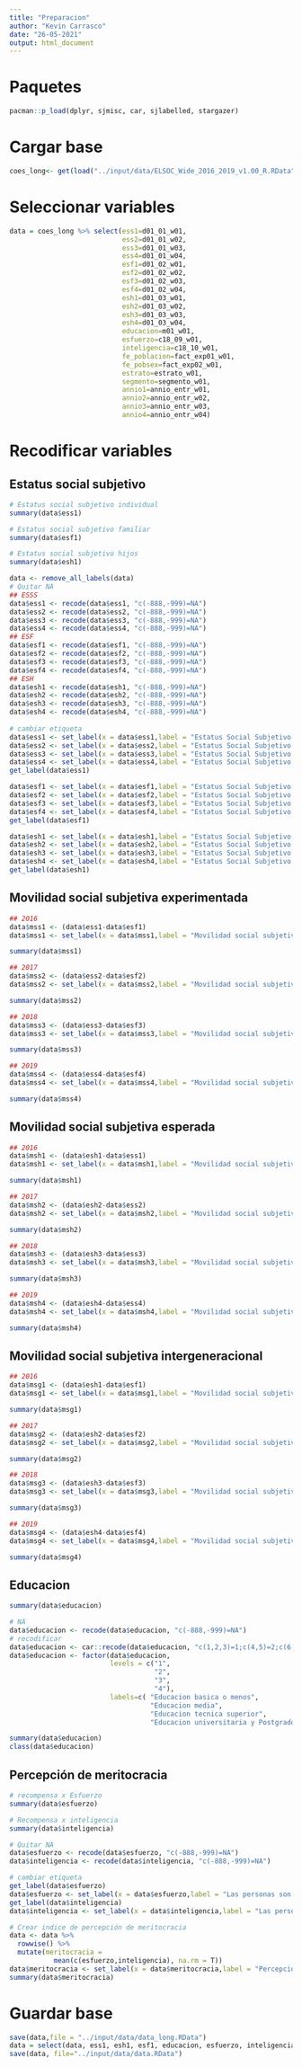 ```yaml
---
title: "Preparacion"
author: "Kevin Carrasco"
date: "26-05-2021"
output: html_document
---
```


# Paquetes
```r
pacman::p_load(dplyr, sjmisc, car, sjlabelled, stargazer)
```

# Cargar base
```r
coes_long<- get(load("../input/data/ELSOC_Wide_2016_2019_v1.00_R.RData"))
```

# Seleccionar variables

```r
data = coes_long %>% select(ess1=d01_01_w01,
                            ess2=d01_01_w02,
                            ess3=d01_01_w03,
                            ess4=d01_01_w04,
                            esf1=d01_02_w01,
                            esf2=d01_02_w02,
                            esf3=d01_02_w03,
                            esf4=d01_02_w04,
                            esh1=d01_03_w01,
                            esh2=d01_03_w02,
                            esh3=d01_03_w03,
                            esh4=d01_03_w04,
                            educacion=m01_w01,
                            esfuerzo=c18_09_w01,
                            inteligencia=c18_10_w01,
                            fe_poblacion=fact_exp01_w01,
                            fe_pobsex=fact_exp02_w01,
                            estrato=estrato_w01,
                            segmento=segmento_w01,
                            annio1=annio_entr_w01,
                            annio2=annio_entr_w02,
                            annio3=annio_entr_w03,
                            annio4=annio_entr_w04)
```

# Recodificar variables
## Estatus social subjetivo
```r
# Estatus social subjetivo individual
summary(data$ess1)
```
```r
# Estatus social subjetivo familiar
summary(data$esf1)
```
```r
# Estatus social subjetivo hijos
summary(data$esh1)
```

```r
data <- remove_all_labels(data)
# Quitar NA
## ESSS
data$ess1 <- recode(data$ess1, "c(-888,-999)=NA")
data$ess2 <- recode(data$ess2, "c(-888,-999)=NA")
data$ess3 <- recode(data$ess3, "c(-888,-999)=NA")
data$ess4 <- recode(data$ess4, "c(-888,-999)=NA")
## ESF
data$esf1 <- recode(data$esf1, "c(-888,-999)=NA")
data$esf2 <- recode(data$esf2, "c(-888,-999)=NA")
data$esf3 <- recode(data$esf3, "c(-888,-999)=NA")
data$esf4 <- recode(data$esf4, "c(-888,-999)=NA")
## ESH
data$esh1 <- recode(data$esh1, "c(-888,-999)=NA")
data$esh2 <- recode(data$esh2, "c(-888,-999)=NA")
data$esh3 <- recode(data$esh3, "c(-888,-999)=NA")
data$esh4 <- recode(data$esh4, "c(-888,-999)=NA")
               
# cambiar etiqueta
data$ess1 <- set_label(x = data$ess1,label = "Estatus Social Subjetivo individual (2016)")
data$ess2 <- set_label(x = data$ess2,label = "Estatus Social Subjetivo individual (2017)")
data$ess3 <- set_label(x = data$ess3,label = "Estatus Social Subjetivo individual (2018)")
data$ess4 <- set_label(x = data$ess4,label = "Estatus Social Subjetivo individual (2019)")
get_label(data$ess1)

data$esf1 <- set_label(x = data$esf1,label = "Estatus Social Subjetivo familiar (2016)")
data$esf2 <- set_label(x = data$esf2,label = "Estatus Social Subjetivo familiar (2017)")
data$esf3 <- set_label(x = data$esf3,label = "Estatus Social Subjetivo familiar (2018)")
data$esf4 <- set_label(x = data$esf4,label = "Estatus Social Subjetivo familiar (2019)")
get_label(data$esf1)

data$esh1 <- set_label(x = data$esh1,label = "Estatus Social Subjetivo hijos (2016)")
data$esh2 <- set_label(x = data$esh2,label = "Estatus Social Subjetivo hijos (2017)")
data$esh3 <- set_label(x = data$esh3,label = "Estatus Social Subjetivo hijos (2018)")
data$esh4 <- set_label(x = data$esh4,label = "Estatus Social Subjetivo hijos (2019)")
get_label(data$esh1)
```

## Movilidad social subjetiva experimentada
```r
## 2016
data$mss1 <- (data$ess1-data$esf1)
data$mss1 <- set_label(x = data$mss1,label = "Movilidad social subjetiva experimentada (2016)")

summary(data$mss1)

## 2017
data$mss2 <- (data$ess2-data$esf2)
data$mss2 <- set_label(x = data$mss2,label = "Movilidad social subjetiva experimentada (2017)")

summary(data$mss2)

## 2018
data$mss3 <- (data$ess3-data$esf3)
data$mss3 <- set_label(x = data$mss3,label = "Movilidad social subjetiva experimentada (2018)")

summary(data$mss3)

## 2019
data$mss4 <- (data$ess4-data$esf4)
data$mss4 <- set_label(x = data$mss4,label = "Movilidad social subjetiva experimentada (2019)")

summary(data$mss4)
```
## Movilidad social subjetiva esperada
```r
## 2016
data$msh1 <- (data$esh1-data$ess1)
data$msh1 <- set_label(x = data$msh1,label = "Movilidad social subjetiva esperada (2016)")

summary(data$msh1)

## 2017
data$msh2 <- (data$esh2-data$ess2)
data$msh2 <- set_label(x = data$msh2,label = "Movilidad social subjetiva esperada (2017)")

summary(data$msh2)

## 2018
data$msh3 <- (data$esh3-data$ess3)
data$msh3 <- set_label(x = data$msh3,label = "Movilidad social subjetiva esperada (2018)")

summary(data$msh3)

## 2019
data$msh4 <- (data$esh4-data$ess4)
data$msh4 <- set_label(x = data$msh4,label = "Movilidad social subjetiva esperada (2019)")

summary(data$msh4)
```
## Movilidad social subjetiva intergeneracional
```r
## 2016
data$msg1 <- (data$esh1-data$esf1)
data$msg1 <- set_label(x = data$msg1,label = "Movilidad social subjetiva intergeneracional (2016)")

summary(data$msg1)

## 2017
data$msg2 <- (data$esh2-data$esf2)
data$msg2 <- set_label(x = data$msg2,label = "Movilidad social subjetiva intergeneracional (2017)")

summary(data$msg2)

## 2018
data$msg3 <- (data$esh3-data$esf3)
data$msg3 <- set_label(x = data$msg3,label = "Movilidad social subjetiva intergeneracional (2018)")

summary(data$msg3)

## 2019
data$msg4 <- (data$esh4-data$esf4)
data$msg4 <- set_label(x = data$msg4,label = "Movilidad social subjetiva intergeneracional (2019)")

summary(data$msg4)
```

## Educacion
```r
summary(data$educacion)
```
```r
# NA
data$educacion <- recode(data$educacion, "c(-888,-999)=NA")
# recodificar
data$educacion <- car::recode(data$educacion, "c(1,2,3)=1;c(4,5)=2;c(6,7)=3;c(8,9,10)=4")
data$educacion <- factor(data$educacion,
                         levels = c("1",
                                    "2",
                                    "3",
                                    "4"),
                         labels=c( "Educacion basica o menos",
                                   "Educacion media",
                                   "Educacion tecnica superior",
                                   "Educacion universitaria y Postgrado"))

summary(data$educacion)
class(data$educacion)

```

## Percepción de meritocracia
```r
# recompensa x Esfuerzo
summary(data$esfuerzo)
```
```r
# Recompensa x inteligencia
summary(data$inteligencia)
```
```r
# Quitar NA
data$esfuerzo <- recode(data$esfuerzo, "c(-888,-999)=NA")
data$inteligencia <- recode(data$inteligencia, "c(-888,-999)=NA")

# cambiar etiqueta
get_label(data$esfuerzo)
data$esfuerzo <- set_label(x = data$esfuerzo,label = "Las personas son recompensadas por sus esfuerzos")
get_label(data$inteligencia)
data$inteligencia <- set_label(x = data$inteligencia,label = "Las personas son recompensada por su inteligencia")
```

```r
# Crear indice de percepción de meritocracia
data <- data %>%
  rowwise() %>%
  mutate(meritocracia =
           mean(c(esfuerzo,inteligencia), na.rm = T))
data$meritocracia <- set_label(x = data$meritocracia,label = "Percepcion de meritocracia")
summary(data$meritocracia)
```

# Guardar base
```r
save(data,file = "../input/data/data_long.RData")
data = select(data, ess1, esh1, esf1, educacion, esfuerzo, inteligencia, mss1, msh1, msg1, meritocracia, fe_poblacion, fe_pobsex, estrato, segmento, annio1)
save(data, file="../input/data/data.RData")
```





